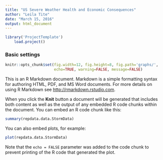 ```yaml
---
title: "US Severe Weather Health and Economic Consequences"
author: "Leila Tite"
date: "March 15, 2016"
output: html_document
---
```

```r
library('ProjectTemplate')
	load.project()
```

### Basic settings
```r
knitr::opts_chunk$set(fig.width=12, fig.height=8, fig.path='graphs/',
                      echo=TRUE, warning=FALSE, message=FALSE)

```

This is an R Markdown document. Markdown is a simple formatting syntax for authoring HTML, PDF, and MS Word documents. For more details on using R Markdown see <http://rmarkdown.rstudio.com>.

When you click the **Knit** button a document will be generated that includes both content as well as the output of any embedded R code chunks within the document. You can embed an R code chunk like this:

```r
summary(repdata.data.StormData)
```

You can also embed plots, for example:

```r
plot(repdata.data.StormData)
```

Note that the `echo = FALSE` parameter was added to the code chunk to prevent printing of the R code that generated the plot.

